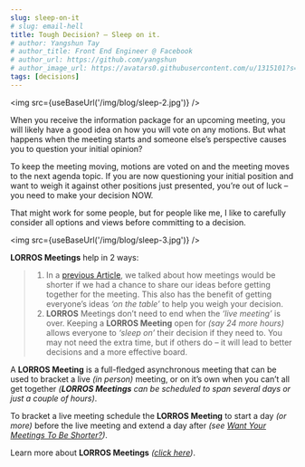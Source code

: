 ```yaml
---
slug: sleep-on-it
# slug: email-hell
title: Tough Decision? – Sleep on it.
# author: Yangshun Tay
# author_title: Front End Engineer @ Facebook
# author_url: https://github.com/yangshun
# author_image_url: https://avatars0.githubusercontent.com/u/1315101?s=400&v=4
tags: [decisions]
---
```



<img src={useBaseUrl('/img/blog/sleep-2.jpg')} />

When you receive the information package for an upcoming meeting, you will likely have a good idea on how you will vote on any motions. But what happens when the meeting starts and someone else’s perspective causes you to question your initial opinion?

<!--truncate-->

To keep the meeting moving, motions are voted on and the meeting moves to the next agenda topic. If you are now questioning your initial position and want to weigh it against other positions just presented, you’re out of luck – you need to make your decision NOW.

That might work for some people, but for people like me, I like to carefully consider all options and views before committing to a decision.

<img src={useBaseUrl('/img/blog/sleep-3.jpg')} />

**LORROS Meetings** help in 2 ways:

> 1. In a [previous Article](/blog/shorter-meetings), we talked about how meetings would be shorter if we had a chance to share our ideas before getting together for the meeting. This also has the benefit of getting everyone’s ideas _‘on the table’_ to help you weigh your decision.
> 1. **LORROS** Meetings don’t need to end when the _‘live meeting’_ is over. Keeping a **LORROS Meeting** open for _(say 24 more hours)_ allows everyone to _‘sleep on’_ their decision if they need to. You may not need the extra time, but if others do – it will lead to better decisions and a more effective board.

A **LORROS Meeting** is a full-fledged asynchronous meeting that can be used to bracket a live _(in person)_ meeting, or on it’s own when you can’t all get together _(**LORROS Meetings** can be scheduled to span several days or just a couple of hours)_.

To bracket a live meeting schedule the **LORROS Meeting** to start a day _(or more)_ before the live meeting and extend a day after _(see [Want Your Meetings To Be Shorter?](/blog/shorter-meetings))_.

Learn more about **LORROS Meetings** _([click here](../docs/meetings/meetings))_.
